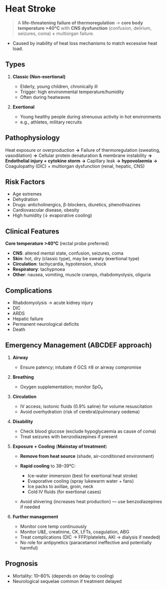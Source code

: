 # Heat Stroke

> A **life-threatening failure of thermoregulation** → **core body temperature >40°C** with **CNS dysfunction** (confusion, delirium, seizures, coma) ± multiorgan failure.

- Caused by inability of heat loss mechanisms to match excessive heat load.

## Types

1. **Classic (Non-exertional)**

   - Elderly, young children, chronically ill
   - Trigger: high environmental temperature/humidity
   - Often during heatwaves

2. **Exertional**

   - Young healthy people during strenuous activity in hot environments
   - e.g., athletes, military recruits

## Pathophysiology

Heat exposure or overproduction
**→** Failure of thermoregulation (sweating, vasodilation)
**→** Cellular protein denaturation & membrane instability
**→** **Endothelial injury + cytokine storm**
**→** Capillary leak **→** **hypovolaemia**
**→** Coagulopathy (DIC) + multiorgan dysfunction (renal, hepatic, CNS)

## Risk Factors

- Age extremes
- Dehydration
- Drugs: anticholinergics, β-blockers, diuretics, phenothiazines
- Cardiovascular disease, obesity
- High humidity (↓ evaporative cooling)

## Clinical Features

**Core temperature >40°C** (rectal probe preferred)

- **CNS**: altered mental state, confusion, seizures, coma
- **Skin**: hot, dry (classic type), may be sweaty (exertional type)
- **Circulation**: tachycardia, hypotension, shock
- **Respiratory**: tachypnoea
- **Other**: nausea, vomiting, muscle cramps, rhabdomyolysis, oliguria

## Complications

- Rhabdomyolysis → acute kidney injury
- DIC
- ARDS
- Hepatic failure
- Permanent neurological deficits
- Death

## Emergency Management (ABCDEF approach)

1. **Airway**

   - Ensure patency; intubate if GCS ≤8 or airway compromise

2. **Breathing**

   - Oxygen supplementation; monitor SpO₂

3. **Circulation**

   - IV access; isotonic fluids (0.9% saline) for volume resuscitation
   - Avoid overhydration (risk of cerebral/pulmonary oedema)

4. **Disability**

   - Check blood glucose (exclude hypoglycaemia as cause of coma)
   - Treat seizures with benzodiazepines if present

5. **Exposure + Cooling** (**Mainstay of treatment**)

   - **Remove from heat source** (shade, air-conditioned environment)
   - **Rapid cooling** to 38–39°C:

     - Ice-water immersion (best for exertional heat stroke)
     - Evaporative cooling (spray lukewarm water + fans)
     - Ice packs to axillae, groin, neck
     - Cold IV fluids (for exertional cases)

   - Avoid shivering (increases heat production) — use benzodiazepines if needed

6. **Further management**

   - Monitor core temp continuously
   - Monitor U\&E, creatinine, CK, LFTs, coagulation, ABG
   - Treat complications (DIC → FFP/platelets, AKI → dialysis if needed)
   - No role for antipyretics (paracetamol ineffective and potentially harmful)

## Prognosis

- Mortality: 10–80% (depends on delay to cooling)
- Neurological sequelae common if treatment delayed
